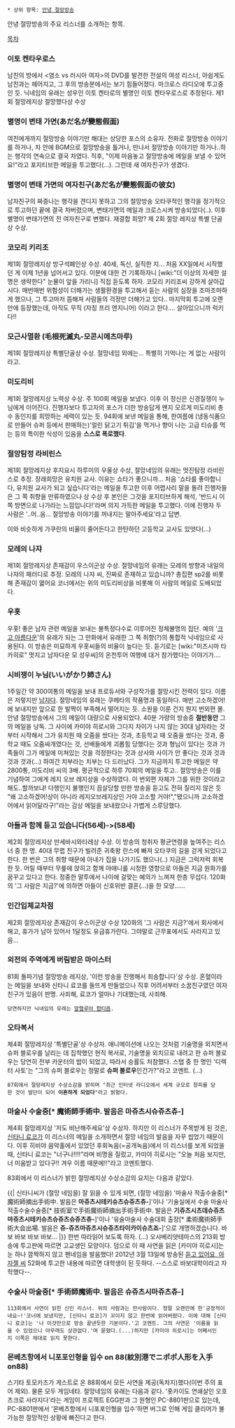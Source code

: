 * 상위 항목: [[안녕 절망방송]]

안녕 절망방송의 주요 리스너를 소개하는 항목.

[[목차]]

=== 이토 켄타우로스 ===
남친의 방에서 <염소 vs 러시아 여자>의 DVD를 발견한 전설의 여성 리스너, 아쉽게도 남친과는 헤어지고, 그 후의 방송분에서는 보기 힘들어졌다. 마크로스 라디오에 투고중인 듯. 닉네임의 유래는 성우인 이토 켄타로의 별명인 이토 켄타우로스로 추정된다. 제1회 절망레지상 절망했다상 수상

=== 별명이 변태 가면(あだ名が變態假面) ===
여친에게까지 절망방송 이야기만 해대는 상당한 포스의 소유자. 전화로 절망방송 이야기를 하거나, 차 안에 BGM으로 절망방송을 틀거나, 만나서 절망방송 이야기만 하거나..하는 행각의 연속으로 결국 차였다. 직후, "이제 마음놓고 절망방송에 메일을 보낼 수 있어요!"라고 포지티브한 메일을 투고했다(...). 그런데 새 여자친구가 생겼다.
 
=== 별명이 변태 가면의 여자친구(あだ名が變態假面の彼女) ===
남자친구의 짜증나는 행각을 견디지 못하고 그의 절망방송 오타쿠적인 행각을 정기적으로 투고하던 끝에 결국 차버렸으며, 변태가면의 메일과 크로스시켜 방송되었다(..). 이후 별명이 변태가면의 전 여자친구로 변했다. 재결합 희망? 제 2회 절망 레지상 특별 단골상 수상.

=== 코모리 키리조 ===
제1회 절망레지상 방구석폐인상 수상. 40세, 독신, 실직한 지... 처음 XX일에서 시작했던 게 이제 1년을 넘어서고 있다. 이분에 대한 건 기록하자니 [wiki:"더 이상의 자세한 설명은 생략한다" 눈물이 앞을 가리니] 직접 듣도록 하자. 코모리 키리조씨 강하게 살아갑시다. 매번매번 위험성이 더해가는 생활환경을 투고해서 듣는 사람의 심장을 조마조마하게 했으나, 그 투고마저 뜸해져 사람들의 걱정만 더해가고 있다..
마지막회 투고에 오랜만에 등장했는데, 아직도 무직 (자칭 프리 엔지니어) 이라고 한다.... 살아있으니까 럭키다!!

=== 모근사멸환 (毛根死滅丸-모콘시메츠마루) ===
제1회 절망레지상 특별단골상 수상. 절망네임 외에는... 특별히 기억나는 게 없는 사람이라고.

=== 미도리비 ===
제1회 절망레지상 노력상 수상. 
주 100회 메일을 보냈다. 이후 이 정신은 신경질쟁이 누님에게 이어진다. 진행자보다 투고자의 포스가 더한 방송답게 왠지 모르게 미도리비 총수 동인지를 희망하는 세력이 있는 듯. 94회에 보낸 메일을 통해, 한여름에 (냉동식품으로 만들어 슈퍼 등에서 판매하는)'얼린 닭고기 튀김'을 먹거나 향이 나는 고급 티슈를 먹는 등의 특이한 식성이 있음을 '''스스로 폭로했다'''.

=== 절망탐정 라비린스 ===
제1회 절망레지상 후지요시 하루미의 우울상 수상, 절망네임의 유래는 멋진탐정 라비린스로 추정. 장래희망은 유치원 교사. 이유는 쇼타가 좋으니까... 처음 '쇼타를 좋아합니다, 유치원 교사가 되고 싶습니다'라는 메일을 투고한 이후 어렵사리 말을 돌려 진행자들은 그 쪽 취향을 만류하였으나 상 수상 후 본인은 그것을 포지티브하게 해석, '반드시 이쪽 방면으로 나가라는 느낌입니다!'라며 의지 가득한 메일을 투고했다. 이에 진행자 두 사람은 '..어..음... 절망방송 이야기를 꺼내지는 말아주세요'라고 답변.

이와 비슷하게 가쿠란의 비율이 줄어든다고 한탄하던 고등학교 교사도 있엇다(...)

=== 모레의 나쟈 ===
제1회 절망레지상 존재감이 우스이군상 수상. 절망네임의 유래는 모레의 방향과 내일의 나쟈의 패러디로 추정. 모레의 나쟈 씨, 진짜로 존재하고 있습니까? 총집편 sp2를 비롯해 존재감이 엷어요 코너에서는 위의 미도리비상을 비롯해 이 사람의 메일로 도배되었다.

=== 우홋 ===
우홋! 좋은 남자 관련 메일을 보내는 불특정다수로 이루어진 정체불명의 집단. 예의 '[[크고 아름다운]]'의 유래가 되는 그 만화에서 유래한 그 쪽 취향(?)의 통합적 닉네임으로 사용된다. 이 방송은 미묘하게 우홋씨들의 비율이 높다는 듯. 듣기로는 [wiki:"미즈시마 타카히로" 멋지고 남자다운 모 성우씨]의 온천투어 여행에 대거 참가했다는 이야기가....

=== 시비쟁이 누님(いいがかり姉さん) ===
1주일간 약 300여통의 메일을 보내 프로듀서와 구성작가를 절망시킨 전력이 있다. 이름은 저렇지만 [[남자]]다. 절망네임의 유래는 쿠메타의 작품명과 동일하다. 매번 고소하겠어! 에 보내지만 앞으로 한 발짝이 부족해서 떨어지는 듯. 소원을 이룬 건지 뭔지 번외편 몰.안녕 절망방송에서 그의 메일이 대량으로 사용되었다. 40분 가량의 방송중 '''절반동안''' 그의 메일을 낭독. 그 사이에 카미야 히로시와 그다지 차이가 나지 않는 30대 남자라는 것부터 시작해서 그가 유치원 때 오줌을 쌌다는 것과, 초등학교 때 오줌을 쌌다는 것과, 중학교 때도 오줌싸개였다는 것, 선배들에게 괴롭힘 당했다는 것과 형님이 있다는 것과 가족들이 그가 메일에 미쳐있는 것을 걱정한다는 것과 상사와 사이가 안 좋다는 것과 것과 것과 것과(...) 하여간 치부라는 치부는 다 드러났다. 그가 지금까지 투고한 메일은 약 2800통, 미도리비 씨의 3배. 평균적으로 하루 70회의 메일을 투고.. 절망방송은 이를 기념하여 그에게 레지 오브 레지상을 수상하였다. 이 번외편 자체가 그를 위한 것이라고 해도..할까보냐! 
다행인지 불행인지 끔살당할 만한 방송을 듣고도 전혀 질리지 않은 듯 "왜 고소하겠어!상이 아니라 레지오브레지상인 거야 고소할 거야!","됐으니까 고소하겠어에서 읽어달라구!"라는 감상 메일을 보내왔으나 가볍게 스루당했다.

=== 아들과 함께 듣고 있습니다(56세)->(58세) ===
제2회 절망레지상 만세바시와타레상 수상. 이 방송의 청취자 평균연령을 높여주는 리스너 중 한 명. 40대 무렵 친구가 빌려준 귀축왕 란스에 빠져 오타쿠의 길을 걷게 되었다고 한다. 한 번은 그의 취향 때문에 아내가 집을 나가기도 했으나(..) 지금은 그럭저럭 회복한 듯. 어릴 때부터 무릎에 앉히고 함께 야애니를 시청한 영향으로 아들은 지금 원화가를 꿈꾸고 있다고 한다. 정중한 말투에서 나이에 걸맞는 예의가 느껴져 한층 무섭다.
120화의 '그 사람은 지금?'에 의하면 아들이 신호위반 결혼(...)을 한 모양......

=== 인간입체교차점 ===
제2회 절망레지상 존재감이 우스이군상 수상
120화의 '그 사람은 지금?'에서 회사에서 해고, 휴가가 남아 있어서 1달정도 유급휴가란다. 그야말로 근무표에서도 사라지고 있음...

=== 외전의 주역에게 버림받은 마이스터 ===
81회 돌파기념 절망방송 레지상, '이런 방송을 진행해서 죄송합니다'상 수상. 혼혈이라는 메일을 보내와 신타니 료코를 들뜨게 만들었으나 직후 어려서부터 소꿉친구였던 여자친구가 있음이 판명. 사죄해, 료코가 얼마나 기대했는데, 사죄해.
 당연하지만 닉네임의 유래는 [[알렐루야 합티즘]].

=== 오타복서 ===
제4회 절망레지상 '특별단골'상 수상자. 애니메이션에 나오는 것처럼 기술명을 외치면서 슈퍼 블로우를 날리는 데 집착했던 현직 복서로, 기술명을 외치므로 내려고 한 슈퍼 블로우는 당연히 전부 카운터의 밥이 되었고, 따라서 승률도 처참했다. 스탭 중 한 명인 '디렉터 사토'는 "그의 슈퍼 블로우는 정말로 '''슈퍼 블로우'''인건가?"라고 코멘트. (...)
 87회에서 절망레지상 수상소감을 밝히며 "최근 인터넷 라디오에서 세계 규모로 창피를 당한 것이 발단이 되어 '''이혼하게 되었다'''"라고 밝혔다. 

=== 마술사 수술중[* 魔術師手術中. 발음은 '''마쥬츠시슈쥬츠츄-'''] ===
제4회 절망레지상 '저도 비난해주세요'상 수상자. 하지만 이 리스너가 주목받게 된 것은, [[신타니 료코]]가 이 리스너의 메일을 소개하면서 절망 네임의 발음을 자꾸 씹었기 때문이다. 이후 히비야 음악홀에서 있었던 후회녹음(=공개녹음)에서 이 리스너를 보게 되었을 때, 신타니 료코는 "너구나!!!!"라며 비명을 질렀고, 카미야 히로시는 "오늘 처음 보지만, 너 미움받고 있다구!! 겨우 이름 때문에!!"라고 코멘트했다.

83회에서 이 리스너가 밝힌 절망레지상 수상소감의 요지는 다음과 같았다.

{{| 신타니씨가 (절망 네임을) 잘 읽을 수 있게 되면, (절망 네임을) '마술사 적출수술중[* 魔術師摘出手術中. 발음은 '''마쥬츠시테키슈츠슈쥬츠츄-''']'이나 '기술실에서 수술 마술사 적출수술수술중[* 技術室で手術魔術師摘出手術手術中. 발음은 '''기쥬츠시츠데슈쥬츠마쥬츠시테키슈츠슈쥬츠슈쥬츠츄-''']'이나 '유술마술사 수술대회 출장[* 柔術魔術師手術大会出場. 발음은 '''쥬-쥬츠마쥬츠시슈쥬츠타이카이슈츠죠-''']'으로 개명하겠습니다. 바보 바보 바보 바보... |}}
한번 따라읽어 보도록 하자. (...)
오샤베리얏테마스의 213회 방송에 투고판에 따르면 고교생인 모양이다. 덤으로 이 때 사연을 읽은 [카미야 히로시]는 눈 하나 깜짝하지 않고 펜네임을 발음했다! 2012년 3월 13일에 방송된 [[듣고 있어요, 아자젤 씨]] 52화에 투고한 내용에 따르면 대학생이 된 듯하다. --스스로 바보대학이라고 자학했다--.

=== 수술사 마술중[* 手術師魔術中. 발음은 '''슈쥬츠시마쥬츠츄-'''] ===
 113회에서 사연이 읽힌 신인 리스너. 위의 사람과는 딴사람이다. 정말 오랜만에 한'긍정적이네요~!'코너에 보냈지만, [신타니 료코]가 꼬이지 않고 한번에 읽어버렸다. 이에 대해 [신타니 료코]는 '나 이것만으로 방송 끝낸듯한 기분이다.'고 코멘트. 그의 사연은 '이름을 읽을 수 있었으니 아무래도 상관없다.'며 묻혔다.(...)하지만 [카미야 히로시]는 어째서인지 이쪽은 제대로 읽지 못한다.

=== 몬베츠항에서 니포포인형을 입수 on 88(紋別港でニポポ人形を入手on88) ===
스기타 토모카즈가 게스트로 온 88회에서 모든 사연을 제공(독차지)했다(이번 주의 표어 제외). 물론 모두 게임네타.
절망네임의 유래는 다음과 같다. '홋카이도 연쇄살인 오호츠크로 사라지다'라는 게임이 프로젝트 EGG판과 그 원형인 PC-8801판으로 있는데, PC-8801판에서 '몬베츠항에서 니포포인형을 입수'하면 버그로 인해 게임 클리어가 불가능한 절망적인 상황에 빠진다고 한다.
